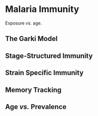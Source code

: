 # Malaria Immunity

Exposure *vs.* age. 

## The Garki Model

## Stage-Structured Immunity 

## Strain Specific Immunity 

## Memory Tracking

## Age *vs.* Prevalence 
